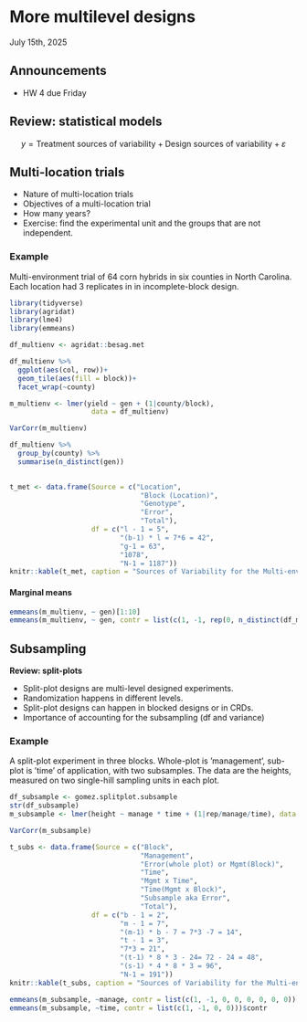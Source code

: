 # More multilevel designs
July 15th, 2025  

## Announcements

- HW 4 due Friday 

## Review: statistical models  

$$y = \text{Treatment sources of variability} + \text{Design sources of variability} + \varepsilon$$


## Multi-location trials  

- Nature of multi-location trials 
- Objectives of a multi-location trial  
- How many years? 
- Exercise: find the experimental unit and the groups that are not independent. 

### Example  

Multi-environment trial of 64 corn hybrids in six counties in North Carolina. Each location had 3 replicates in in incomplete-block design. 

```r
library(tidyverse)
library(agridat)
library(lme4)
library(emmeans)

df_multienv <- agridat::besag.met

df_multienv %>% 
  ggplot(aes(col, row))+
  geom_tile(aes(fill = block))+
  facet_wrap(~county)

m_multienv <- lmer(yield ~ gen + (1|county/block), 
                    data = df_multienv)

VarCorr(m_multienv)
```

```r
df_multienv %>% 
  group_by(county) %>% 
  summarise(n_distinct(gen))
  
```

```r
t_met <- data.frame(Source = c("Location", 
                                "Block (Location)",
                                "Genotype",
                                "Error",
                                "Total"),
                    df = c("l - 1 = 5",
                           "(b-1) * l = 7*6 = 42",
                           "g-1 = 63", 
                           "1078",
                           "N-1 = 1187"))
knitr::kable(t_met, caption = "Sources of Variability for the Multi-environment trial")
```


#### Marginal means 

```r
emmeans(m_multienv, ~ gen)[1:10]
emmeans(m_multienv, ~ gen, contr = list(c(1, -1, rep(0, n_distinct(df_multienv$gen)-2))))$contr
```

## Subsampling   

**Review: split-plots**

- Split-plot designs are multi-level designed experiments. 
- Randomization happens in different levels. 
- Split-plot designs can happen in blocked designs or in CRDs.
- Importance of accounting for the subsampling (df and variance)

### Example  

A split-plot experiment in three blocks. Whole-plot is ’management’, sub-plot is ’time’ of application, with two subsamples. The data are the heights, measured on two single-hill sampling units in each plot.

```r
df_subsample <- gomez.splitplot.subsample
str(df_subsample)
m_subsample <- lmer(height ~ manage * time + (1|rep/manage/time), data = df_subsample)

VarCorr(m_subsample)
```

```r
t_subs <- data.frame(Source = c("Block", 
                                "Management",
                                "Error(whole plot) or Mgmt(Block)",
                                "Time",
                                "Mgmt x Time",
                                "Time(Mgmt x Block)",
                                "Subsample aka Error",
                                "Total"),
                    df = c("b - 1 = 2",
                           "m - 1 = 7",
                           "(m-1) * b - 7 = 7*3 -7 = 14",
                           "t - 1 = 3", 
                           "7*3 = 21",
                           "(t-1) * 8 * 3 - 24= 72 - 24 = 48",
                           "(s-1) * 4 * 8 * 3 = 96",
                           "N-1 = 191"))
knitr::kable(t_subs, caption = "Sources of Variability for the Multi-environment trial")
```

```r
emmeans(m_subsample, ~manage, contr = list(c(1, -1, 0, 0, 0, 0, 0, 0)))$contr
emmeans(m_subsample, ~time, contr = list(c(1, -1, 0, 0)))$contr
```

